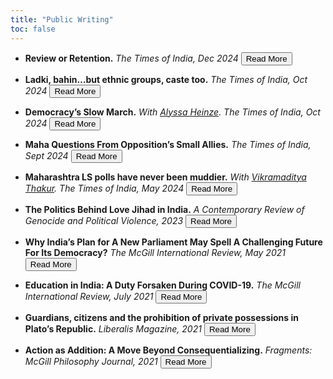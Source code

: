 ---
title: "Public Writing"
toc: false
---

-   **Review or Retention.** *The Times of India, Dec 2024* <button onclick="window.open('files/review or retention.jpg', '_blank')">Read More</button>

-   **Ladki, bahin…but ethnic groups, caste too.** *The Times of India, Oct 2024* <button onclick="window.open('files/ladki bahin.jpg', '_blank')">Read More</button>

-   **Democracy's Slow March.** *With [Alyssa Heinze](https://alyssaheinze.github.io/).* *The Times of India, Oct 2024* <button onclick="window.open('files/democracy slow march.jpg', '_blank')">Read More</button>

-   **Maha Questions From Opposition's Small Allies.** *The Times of India, Sept 2024* <button onclick="window.open('files/maha questions.jpg', '_blank')">Read More</button>

-   **Maharashtra LS polls have never been muddier.** *With [Vikramaditya Thakur](https://www.udel.edu/academics/colleges/cas/units/departments/anthropology/our-people/vikramaditya-thakur/).* *The Times of India, May 2024* <button onclick="window.open('files/maharashtra ls polls.jpg', '_blank')">Read More</button>

-   **The Politics Behind Love Jihad in India.** *A Contemporary Review of Genocide and Political Violence, 2023* <button onclick="window.open('https://crgreview.com/the-politics-behind-love-jihad-in-indiaunderstanding-the-spread-of-the-conspiracy-theory-in-2014/', '_blank')">Read More</button>

-   **Why India’s Plan for A New Parliament May Spell A Challenging Future For Its Democracy?** *The McGill International Review, May 2021* <button onclick="window.open('https://www.mironline.ca/why-indias-plan-for-a-new-parliament-may-spell-a-challenging-future-for-its-democracy/', '_blank')">Read More</button>

-   **Education in India: A Duty Forsaken During COVID-19.** *The McGill International Review, July 2021* <button onclick="window.open('https://www.mironline.ca/education-in-india-a-right-forsaken-during-covid-19/', '_blank')">Read More</button>

-   **Guardians, citizens and the prohibition of private possessions in Plato's Republic.** *Liberalis Magazine, 2021* <button onclick="window.open('files/plato republic.jpg', '_blank')">Read More</button>

-   **Action as Addition: A Move Beyond Consequentializing.** *Fragments: McGill Philosophy Journal, 2021* <button onclick="window.open('https://00ff1226-c9ea-453e-baa6-e67819b43f30.filesusr.com/ugd/bc8784_cc48e86634aa4c4ca45aac27c1a3ee11.pdf', '_blank')">Read More</button>
